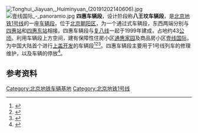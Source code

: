 {{Infobox railway depot
| name = 四惠车辆段
| depot_logo = 
| logo_upright = 
| logo_alt = 
| logo_caption = 
| image = West gate of Sihui Depot (20211227155721).jpg
| image_upright = 
| image_alt = 
| caption = 四惠车辆段机关
| location = {{CHN}}[[北京市|北京市]][[朝阳区|朝阳区]][[高碑店地区|高碑店地区]]
| coordinates = {{coord|39.90844|116.50041|display=inline,title}}
| owner = 
| operator = [[北京地铁|北京地铁]]
| depotcode = 
| type = 地铁车辆段
| roads = 
| rollingstock = [[北京地铁DKZ4型电动车组|DKZ4]]
| routes = {{北京地铁线路名|1|c}}
| opened = 1999年9月28日
| closed = 
| original = 
| former_depot_codes   =
| former_rolling_stock = 
}}
[[File:Tonghui_Jiayuan,_Huiminyuan_(20191202140606).jpg|thumb]]
[[File:壹线国际_-_panoramio.jpg|thumb]]
'''四惠车辆段'''，设计阶段称'''八王坟车辆段'''，是[[北京地铁1号线|北京地铁1号线]]的一座[[车辆基地|车辆段]]，位于[[北京|北京]][[朝阳区|朝阳区]]，为一个通过式车辆段，东西两端分别与[[四惠站|四惠站]]和[[四惠东站|四惠东站]]相接。四惠车辆段与[[北京地铁复八线|复八线]]一起于1999年建成，占地约43[[公顷|公顷]]。利用车辆段上方空间，建有保障性住房小区[[通惠家园|通惠家园]]及商品房小区[[壹线国际|壹线国际]]，为中国大陆首个进行[[上盖开发|上盖开发]]的车辆段<ref>{{cite conference|author=钱霖霖 夏海山|title=城市可持续视角下的轨道交通车辆段开发模式比较研究|conference=转型与重构——2011中国城市规划年会论文集|pages=6216-6225}}</ref><ref>{{cite thesis|author=夏梦丽|title=轨道交通车辆基地综合开发的空间形态研究|year=2012|publisher=北京建筑工程学院}}</ref><ref>{{cite journal|url=http://www.cnki.com.cn/Article/CJFDTotal-XDGD200803018.htm|title=北京四惠车辆段大平台通风系统设计计|author=汪令宏|coauthors=|journal=现代城市轨道交通|year=2008|issue=3|accessdate=2012-09-02|archive-date=2016-03-04|archive-url=https://web.archive.org/web/20160304071615/http://www.cnki.com.cn/Article/CJFDTotal-XDGD200803018.htm|dead-url=no}}</ref>。四惠车辆段主要用于1号线列车的修理维护，以及车辆的停放<ref>{{cite web|url=http://www.bjsubway.com/node/196|title=车辆段|accessdate=2013-05-20|deadurl=yes|archiveurl=https://web.archive.org/web/20101231182050/http://bjsubway.com/node/196|archivedate=2010-12-31}}</ref>。

== 参考资料 ==
{{reflist}}

{{BJS-stub}}

{{北京地铁1号线|nocat}}
{{北京地铁车辆段}}

[[Category:北京地铁车辆基地|Category:北京地铁车辆基地]]
[[Category:北京地铁1号线|Category:北京地铁1号线]]